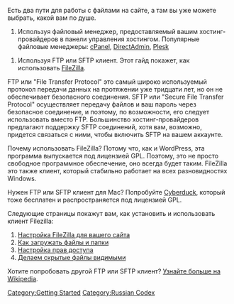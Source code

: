 {{Languages|
{{en|FTP Clients}}
{{ru|FTP Клиенты}}
{{ja|FTP クライアント}}
{{pt-br|Clientes FTP}}
{{th|FTP Clients}}
{{zh-cn|FTP 客户端}}
{{zh-tw|FTP 客戶端}}
}}

Есть два пути для работы с файлами на сайте, а там вы уже можете выбрать, какой вам по душе.

#Используя файловый менеджер, предоставляемый вашим хостинг-провайдеров в панели управления хостингом. Популярные файловые менеджеры: [http://docs.cpanel.net/twiki/bin/view/AllDocumentation/CpanelDocs/FileManager cPanel], [http://www.site-helper.com/filemanager.html DirectAdmin], [http://download1.parallels.com/Plesk/PP10/10.4/Doc/en-US/online/plesk-administrator-guide/plesk-control-panel-user-guide/69465.htm Plesk]

#Используя FTP или SFTP клиент. Этот гайд покажет, как использовать [http://filezilla.sourceforge.net/ FileZilla].

FTP или "File Transfer Protocol" это самый широко используемый протокол передачи данных на протяжении уже тридцати лет, но он не обеспечивает безопасного соединения. SFTP или "Secure File Transfer Protocol" осуществляет передачу файлов и ваш пароль через безопасное соединение, и поэтому, по возможности, его следует использовать вместо FTP. Большинство хостинг-провайдеров предлагают поддержку SFTP соединений, хотя вам, возможно, придется связаться с ними, чтобы включить SFTP на вашем аккаунте.

Почему использовать FileZilla? Потому что, как и WordPress, эта программа выпускается под лицензией GPL. Поэтому, это не просто свободное программное обеспечение, оно всегда будет таким. FileZilla это также клиент, который стабильно работает на всех разновидностях Windows.

Нужен FTP или SFTP клиент для Mac? Попробуйте [http://cyberduck.ch/ Cyberduck], который тоже бесплатен и распространяется под лицензией GPL.

Следующие страницы покажут вам, как установить и использовать клиент Filezilla:

<ol>
<li>[[Using_FileZilla|Настройка FileZilla для вашего сайта]]</li>
<li>[[Uploading_WordPress_to_a_remote_host|Как загружать файлы и папки]]</li>
<li>[[Changing_File_Permissions|Настройка прав доступа]]</li>
<li>[[Changing_File_Permissions#Unhide_the_hidden_files|Делаем скрытые файлы видимыми]]</li>
</ol>

Хотите попробовать другой FTP или SFTP клиент? [http://ru.wikipedia.org/wiki/Сравнение_FTP-клиентов Узнайте больше на Wikipedia].
[[Category:Getting Started]]
[[Category:Russian Codex]]